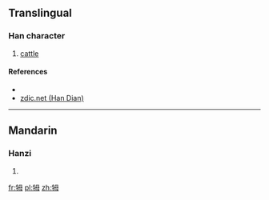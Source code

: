 ==Translingual==

===Han character===
{{Han char|rn=93|rad=牛|as=05|sn=9|four=27550|canj=HQWYI|ids=⿰牜母}}

# [[cattle]]

====References====
* {{Han ref|kx=0700.040|dkj=19987|hdz=31808.100|uh=7273|ud=29299|bh=CFBC|bd=53180}}
*[http://www.zdic.net/zd/zi/ZdicE7Zdic89ZdicB3.htm zdic.net (Han Dian)]

----

==Mandarin==

===Hanzi===
{{cmn-hanzi|pin=[[mǔ]] ([[mu3]])|wg=mu<sup>3</sup>}}

# {{defn|lang=cmn|sort=牛05}}

[[fr:牳]]
[[pl:牳]]
[[zh:牳]]